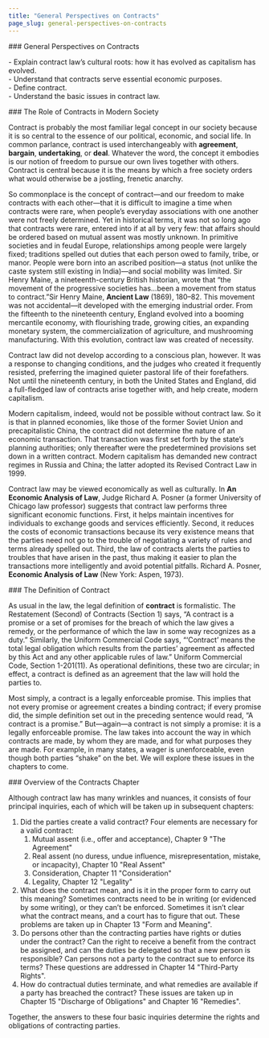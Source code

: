 ```yaml
---
title: "General Perspectives on Contracts"
page_slug: general-perspectives-on-contracts
---
```

<div className="content-chunk" data-subsection-id = "General-Perspectives-on-Contracts-14pt">
### General Perspectives on Contracts

<Info title="LEARNING OBJECTIVES">\- Explain contract law’s cultural roots: how it has evolved as capitalism has evolved.  
\- Understand that contracts serve essential economic purposes.  
\- Define contract.  
\- Understand the basic issues in contract law.</Info>
</div>
<div className="content-chunk" data-subsection-id = "The-Role-of-Contracts-in-Modern-Society-28t">
### The Role of Contracts in Modern Society

Contract is probably the most familiar legal concept in our society because it is so central to the essence of our political, economic, and social life. In common parlance, contract is used interchangeably with __agreement__, __bargain__, __undertaking__, or __deal__. Whatever the word, the concept it embodies is our notion of freedom to pursue our own lives together with others. Contract is central because it is the means by which a free society orders what would otherwise be a jostling, frenetic anarchy.

So commonplace is the concept of contract—and our freedom to make contracts with each other—that it is difficult to imagine a time when contracts were rare, when people’s everyday associations with one another were not freely determined. Yet in historical terms, it was not so long ago that contracts were rare, entered into if at all by very few: that affairs should be ordered based on mutual assent was mostly unknown. In primitive societies and in feudal Europe, relationships among people were largely fixed; traditions spelled out duties that each person owed to family, tribe, or manor. People were born into an ascribed position—a status (not unlike the caste system still existing in India)—and social mobility was limited. Sir Henry Maine, a nineteenth-century British historian, wrote that “the movement of the progressive societies has…been a movement from status to contract.”Sir Henry Maine, __Ancient Law__ (1869), 180–82. This movement was not accidental—it developed with the emerging industrial order. From the fifteenth to the nineteenth century, England evolved into a booming mercantile economy, with flourishing trade, growing cities, an expanding monetary system, the commercialization of agriculture, and mushrooming manufacturing. With this evolution, contract law was created of necessity. 

Contract law did not develop according to a conscious plan, however. It was a response to changing conditions, and the judges who created it frequently resisted, preferring the imagined quieter pastoral life of their forefathers. Not until the nineteenth century, in both the United States and England, did a full-fledged law of contracts arise together with, and help create, modern capitalism.

Modern capitalism, indeed, would not be possible without contract law. So it is that in planned economies, like those of the former Soviet Union and precapitalistic China, the contract did not determine the nature of an economic transaction. That transaction was first set forth by the state’s planning authorities; only thereafter were the predetermined provisions set down in a written contract. Modern capitalism has demanded new contract regimes in Russia and China; the latter adopted its Revised Contract Law in 1999.

Contract law may be viewed economically as well as culturally. In __An Economic Analysis of Law__, Judge Richard A. Posner (a former University of Chicago law professor) suggests that contract law performs three significant economic functions. First, it helps maintain incentives for individuals to exchange goods and services efficiently. Second, it reduces the costs of economic transactions because its very existence means that the parties need not go to the trouble of negotiating a variety of rules and terms already spelled out. Third, the law of contracts alerts the parties to troubles that have arisen in the past, thus making it easier to plan the transactions more intelligently and avoid potential pitfalls. Richard A. Posner, __Economic Analysis of Law__ (New York: Aspen, 1973).
</div>
<div className="content-chunk" data-subsection-id = "The-Definition-of-Contract-27t">
### The Definition of Contract 

As usual in the law, the legal definition of **contract** is formalistic. The Restatement (Second) of Contracts (Section 1) says, “A contract is a promise or a set of promises for the breach of which the law gives a remedy, or the performance of which the law in some way recognizes as a duty.” Similarly, the Uniform Commercial Code says, “‘Contract’ means the total legal obligation which results from the parties’ agreement as affected by this Act and any other applicable rules of law.” Uniform Commercial Code, Section 1-201(11). As operational definitions, these two are circular; in effect, a contract is defined as an agreement that the law will hold the parties to.

Most simply, a contract is a legally enforceable promise. This implies that not every promise or agreement creates a binding contract; if every promise did, the simple definition set out in the preceding sentence would read, “A contract is a promise.” But—again—a contract is not simply a promise: it is a legally enforceable promise. The law takes into account the way in which contracts are made, by whom they are made, and for what purposes they are made. For example, in many states, a wager is unenforceable, even though both parties “shake” on the bet. We will explore these issues in the chapters to come.
</div>
<div className="content-chunk" data-subsection-id = "Overview-of-the-Contracts-Chapter-29t">
### Overview of the Contracts Chapter

Although contract law has many wrinkles and nuances, it consists of four principal inquiries, each of which will be taken up in subsequent chapters:

1.  Did the parties create a valid contract? Four elements are necessary for a valid contract:
    1.  Mutual assent (i.e., offer and acceptance), Chapter 9 "The Agreement"
    2.  Real assent (no duress, undue influence, misrepresentation, mistake, or incapacity), Chapter 10 "Real Assent"
    3.  Consideration, Chapter 11 "Consideration"
    4.  Legality, Chapter 12 "Legality"
2.  What does the contract mean, and is it in the proper form to carry out this meaning? Sometimes contracts need to be in writing (or evidenced by some writing), or they can’t be enforced. Sometimes it isn’t clear what the contract means, and a court has to figure that out. These problems are taken up in Chapter 13 "Form and Meaning".
3.  Do persons other than the contracting parties have rights or duties under the contract? Can the right to receive a benefit from the contract be assigned, and can the duties be delegated so that a new person is responsible? Can persons not a party to the contract sue to enforce its terms? These questions are addressed in Chapter 14 "Third-Party Rights".
4.  How do contractual duties terminate, and what remedies are available if a party has breached the contract? These issues are taken up in Chapter 15 "Discharge of Obligations" and Chapter 16 "Remedies".

Together, the answers to these four basic inquiries determine the rights and obligations of contracting parties.
</div>
